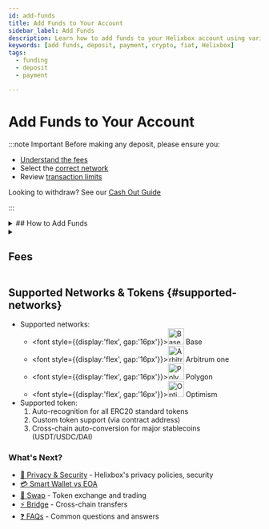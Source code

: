 ```yaml
---
id: add-funds
title: Add Funds to Your Account
sidebar_label: Add Funds
description: Learn how to add funds to your Helixbox account using various payment methods
keywords: [add funds, deposit, payment, crypto, fiat, Helixbox]
tags:
  - funding
  - deposit
  - payment

---
```



# Add Funds to Your Account

:::note Important
Before making any deposit, please ensure you:
  - [Understand the fees](#fees)
  - Select the [correct network](#payment-methods)
  - Review [transaction limits](#limits)

Looking to withdraw? See our [Cash Out Guide](./cash-out-crypto)

::: 

<details>
<summary>
## How to Add Funds
</summary>
<Tabs>
<TabItem value="crypto" label="Crypto Deposit">
  ![Withdraw from Exchange](../assets/funding/receive.png)
  1. Login with [helix.box/overview](http://helix.box/overview) from a browser on your computer.
  2. Click the **Receive** button at overview page or directly visit [helix.box/receive](http://helix.box/receive) from a browser on your computer.
  3. Select a way to deposit **Withdraw from Exchange** or **Transfer from Web3 Wallet**
    <Tabs>
      <TabItem value="exchange" label="Withdraw from Exchange">
        ![Withdraw from Exchange](../assets/funding/funding-exchange.png)
      </TabItem>  
       <TabItem value="we3-wallet" label="Transfer from Web3 Wallet">
         ![Transfer from Web3 Wallet](../assets/funding/funding-wallet.png)
      </TabItem>  
    </Tabs>
</TabItem>

<TabItem value="card" label="Card Payment">

1. Select "Card Payment" method
2. Enter the amount
3. Fill in your card details
4. Complete 3D-Secure verification if required
5. Confirm the transaction

:::tip
Save your card securely for future purchases
:::
</TabItem>

<TabItem value="bank" label="Bank Transfer">

1. Choose "Bank Transfer"
2. Select your region and currency
3. Get bank account details
4. Make the transfer from your bank
5. Add reference number to your transfer

:::info
Bank transfers may take 1-3 business days to process
:::
</TabItem>
</Tabs>

## Transaction Limits {#limits}

| Method | Minimum | Maximum | Processing Time |
|--------|----------|----------|-----------------|
| Crypto | Network Min | No Limit | Network Speed |
| Card | $20 | $5,000/day | Instant |
| Bank | $100 | $50,000/day | 1-3 days |
:::warning Security Best Practices
  - ⛑️ Always double-check the network and address before sending
  - 🔍 Verify first/last 5 characters of deposit addresses
  - ⚠️ Watch for phishing - Always check domain is https://helix.box
  - 📧 Never share private keys or seed phrases via email
  - 🦶 View real-time fee calculations before confirming any transaction
  - 📈 After depositing, track your transaction through:
    1. **Blockchain Explorers** Click transaction hash to view on chain-specific explorers
    2. **Transaction history** (coming soon)
    3. **Email Alerts** (coming soon)
:::
</details>
<details>
<summary> 


## Fees
</summary>

- Crypto deposits: Network fees only
- Card payments: 2.5% processing fee
- Bank transfers: Varies by region
</details>



## Supported Networks & Tokens {#supported-networks}
- Supported networks: 
  - <font style={{display:'flex', gap:'16px'}}><img src="https://helixbox-ui-stg2.vercel.app/_next/image?url=https%3A%2F%2Fcoin-images.coingecko.com%2Fasset_platforms%2Fimages%2F131%2Flarge%2Fbase-network.png%3F1720533039&w=64&q=75&dpl=dpl_47wih5NBVEQx3mubAcjTSy18Q1AR" height="32" width="32" alt="Base"/> Base</font>
  - <font style={{display:'flex', gap:'16px'}}><img src="https://helixbox-ui-stg2.vercel.app/_next/image?url=https%3A%2F%2Fcoin-images.coingecko.com%2Fasset_platforms%2Fimages%2F33%2Flarge%2FAO_logomark.png%3F1706606717&w=32&q=75&dpl=dpl_47wih5NBVEQx3mubAcjTSy18Q1AR" height="32" width="32" alt="Arbitrum one"/> Arbitrum one</font>
  - <font style={{display:'flex', gap:'16px'}}><img src="https://helixbox-ui-stg2.vercel.app/_next/image?url=https%3A%2F%2Fcoin-images.coingecko.com%2Fasset_platforms%2Fimages%2F15%2Flarge%2Fpolygon_pos.png%3F1706606645&w=64&q=75&dpl=dpl_47wih5NBVEQx3mubAcjTSy18Q1AR" height="32" width="32" alt="Polygon"/> Polygon</font>
  - <font style={{display:'flex', gap:'16px'}}><img src="https://helixbox-ui-stg2.vercel.app/_next/image?url=https%3A%2F%2Fcoin-images.coingecko.com%2Fasset_platforms%2Fimages%2F41%2Flarge%2Foptimism.png%3F1706606778&w=48&q=75&dpl=dpl_47wih5NBVEQx3mubAcjTSy18Q1AR" height="32" width="32" alt="Optimism"/> Optimism</font>
- Supported token: 
  1. Auto-recognition for all ERC20 standard tokens
  2. Custom token support (via contract address)
  3. Cross-chain auto-conversion for major stablecoins (USDT/USDC/DAI)




### What's Next?
- [🔐 Privacy & Security](/docs/introduction/privacy-security) - Helixbox's privacy policies, security
- [💳 Smart Wallet vs EOA](/docs/faqs/smart-wallet-faq)
- [🔄 Swap](/docs/swap) - Token exchange and trading
- [⚡ Bridge](/docs/bridge) - Cross-chain transfers
- [❓ FAQs](/docs/faqs/smart-wallet-faq) - Common questions and answers


